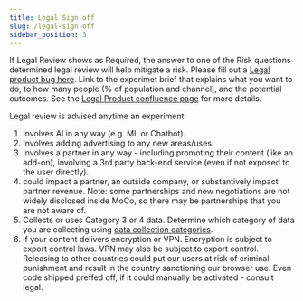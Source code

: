 ```yaml
---
title: Legal Sign-off 
slug: /legal-sign-off
sidebar_position: 3
---
```


If Legal Review shows as Required, the answer to one of the Risk questions determined legal review will help mitigate a risk.  Please fill out a [Legal product bug here](https://mozilla-hub.atlassian.net/servicedesk/customer/portal/1027).  Link to the experimet brief that explains what you want to do, to how many people (% of population and channel), and the potential outcomes.   See the [Legal Product confluence page](https://mozilla-hub.atlassian.net/wiki/spaces/LPT/pages/201655396/Legal+Product) for more details.

Legal review is advised anytime an experiment:
1. Involves AI in any way (e.g. ML or Chatbot).
2. Involves adding advertising to any new areas/uses.
3. Involves a partner in any way - including promoting their content (like an add-on), involving a 3rd party back-end service (even if not exposed to the user directly).
4. could impact a partner, an outside company, or substantively impact partner revenue. Note: some partnerships and new negotiations are not widely disclosed inside MoCo, so there may be partnerships that you are not aware of.
5. Collects or uses Category 3 or 4 data. Determine which category of data you are collecting using [data collection categories](https://wiki.mozilla.org/Firefox/Data_Collection#Data_Collection_Categories).  
6. if your content delivers encryption or VPN.  Encryption is subject to export control laws.  VPN may also be subject to export control.  Releasing to other countries could put our users at risk of criminal punishment and result in the country sanctioning our browser use.  Even code shipped preffed off, if it could manually be activated - consult legal. 



